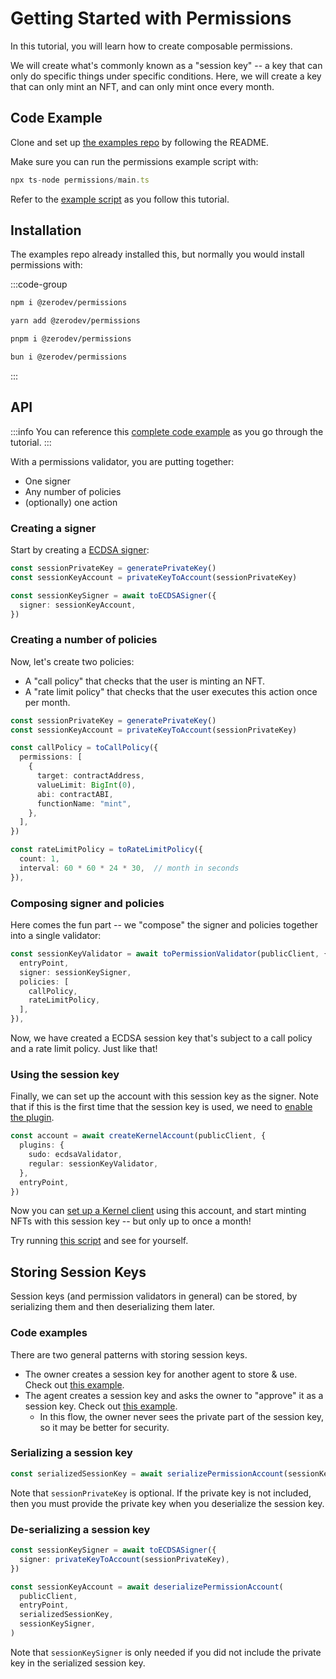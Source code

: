 # Getting Started with Permissions

In this tutorial, you will learn how to create composable permissions.

We will create what's commonly known as a "session key" -- a key that can only do specific things under specific conditions.  Here, we will create a key that can only mint an NFT, and can only mint once every month.

## Code Example

Clone and set up [the examples repo](https://github.com/zerodevapp/zerodev-examples) by following the README.

Make sure you can run the permissions example script with:

```ts
npx ts-node permissions/main.ts
```

Refer to the [example script](https://github.com/zerodevapp/zerodev-examples/blob/main/permissions/main.ts) as you follow this tutorial.

## Installation

The examples repo already installed this, but normally you would install permissions with:

:::code-group

```bash [npm]
npm i @zerodev/permissions
```

```bash [yarn]
yarn add @zerodev/permissions
```

```bash [pnpm]
pnpm i @zerodev/permissions
```

```bash [bun]
bun i @zerodev/permissions
```

:::

## API

:::info
You can reference this [complete code example](https://github.com/zerodevapp/zerodev-examples/blob/main/permissions/main.ts) as you go through the tutorial.
:::

With a permissions validator, you are putting together:

- One signer
- Any number of policies
- (optionally) one action

### Creating a signer

Start by creating a [ECDSA signer](/sdk/permissions/signers/ecdsa):

```ts
const sessionPrivateKey = generatePrivateKey()
const sessionKeyAccount = privateKeyToAccount(sessionPrivateKey)

const sessionKeySigner = await toECDSASigner({
  signer: sessionKeyAccount,
})
```

### Creating a number of policies

Now, let's create two policies:

- A "call policy" that checks that the user is minting an NFT.
- A "rate limit policy" that checks that the user executes this action once per month.

```ts
const sessionPrivateKey = generatePrivateKey()
const sessionKeyAccount = privateKeyToAccount(sessionPrivateKey)

const callPolicy = toCallPolicy({
  permissions: [
    {
      target: contractAddress,
      valueLimit: BigInt(0),
      abi: contractABI,
      functionName: "mint",
    },
  ],
})

const rateLimitPolicy = toRateLimitPolicy({
  count: 1,
  interval: 60 * 60 * 24 * 30,  // month in seconds
}),
```

### Composing signer and policies

Here comes the fun part -- we "compose" the signer and policies together into a single validator:

```ts
const sessionKeyValidator = await toPermissionValidator(publicClient, {
  entryPoint,
  signer: sessionKeySigner,
  policies: [
    callPolicy,
    rateLimitPolicy,
  ],
}),
```

Now, we have created a ECDSA session key that's subject to a call policy and a rate limit policy.  Just like that!

### Using the session key

Finally, we can set up the account with this session key as the signer.  Note that if this is the first time that the session key is used, we need to [enable the plugin](/sdk/core-api/using-plugins#enabling-a-regular-validator).

```ts
const account = await createKernelAccount(publicClient, {
  plugins: {
    sudo: ecdsaValidator,
    regular: sessionKeyValidator,
  },
  entryPoint,
})
```

Now you can [set up a Kernel client](/sdk/core-api/create-account#create-an-account-client) using this account, and start minting NFTs with this session key -- but only up to once a month!

Try running [this script](https://github.com/zerodevapp/zerodev-examples/blob/main/permissions/main.ts) and see for yourself.

## Storing Session Keys

Session keys (and permission validators in general) can be stored, by serializing them and then deserializing them later.

### Code examples

There are two general patterns with storing session keys.

- The owner creates a session key for another agent to store & use.  Check out [this example](https://github.com/zerodevapp/zerodev-examples/blob/main/session-keys/owner-created.ts).
- The agent creates a session key and asks the owner to "approve" it as a session key.  Check out [this example](https://github.com/zerodevapp/zerodev-examples/blob/main/session-keys/agent-created.ts).
  - In this flow, the owner never sees the private part of the session key, so it may be better for security.

### Serializing a session key

```ts
const serializedSessionKey = await serializePermissionAccount(sessionKeyAccount, sessionPrivateKey)
```

Note that `sessionPrivateKey` is optional.  If the private key is not included, then you must provide the private key when you deserialize the session key.

### De-serializing a session key

```ts
const sessionKeySigner = await toECDSASigner({
  signer: privateKeyToAccount(sessionPrivateKey),
})

const sessionKeyAccount = await deserializePermissionAccount(
  publicClient,
  entryPoint,
  serializedSessionKey,
  sessionKeySigner,
)
```

Note that `sessionKeySigner` is only needed if you did not include the private key in the serialized session key.
